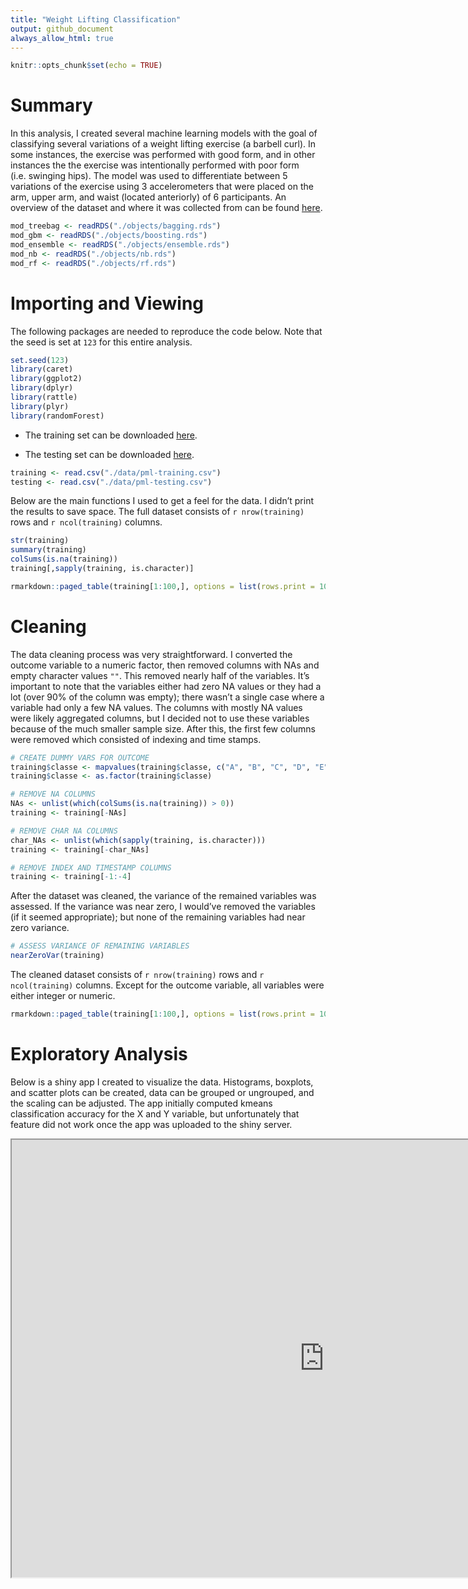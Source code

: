 ```yaml
---
title: "Weight Lifting Classification"
output: github_document
always_allow_html: true
---
```


```r
knitr::opts_chunk$set(echo = TRUE)
```

# Summary 
In this analysis, I created several machine learning models with the goal of classifying several variations of a weight lifting exercise (a barbell curl). In some instances, the exercise was performed with good form, and in other instances the the exercise was intentionally performed with poor form (i.e. swinging hips). The model was used to differentiate between 5 variations of the exercise using 3 accelerometers that were placed on the arm, upper arm, and waist (located anteriorly) of 6 participants. An overview of the dataset and where it was collected from can be found [here](http://web.archive.org/web/20161224072740/http:/groupware.les.inf.puc-rio.br/har). 

```r
mod_treebag <- readRDS("./objects/bagging.rds")
mod_gbm <- readRDS("./objects/boosting.rds")
mod_ensemble <- readRDS("./objects/ensemble.rds")
mod_nb <- readRDS("./objects/nb.rds")
mod_rf <- readRDS("./objects/rf.rds")
```

# Importing and Viewing
The following packages are needed to reproduce the code below. Note that the seed is set at `123` for this entire analysis. 

```r
set.seed(123)
library(caret) 
library(ggplot2)
library(dplyr)
library(rattle) 
library(plyr) 
library(randomForest)
```

* The training set can be downloaded [here](https://d396qusza40orc.cloudfront.net/predmachlearn/pml-training.csv).

* The testing set can be downloaded [here](https://d396qusza40orc.cloudfront.net/predmachlearn/pml-testing.csv).

```r
training <- read.csv("./data/pml-training.csv")
testing <- read.csv("./data/pml-testing.csv")
```

Below are the main functions I used to get a feel for the data. I didn't print the results to save space. The full dataset consists of `r nrow(training)` rows and `r ncol(training)` columns.

```r
str(training)
summary(training)
colSums(is.na(training))
training[,sapply(training, is.character)]
```

```r
rmarkdown::paged_table(training[1:100,], options = list(rows.print = 10))
```

# Cleaning
The data cleaning process was very straightforward. I converted the outcome variable to a numeric factor, then removed columns with NAs and empty character values `""`. This removed nearly half of the variables. It's important to note that the variables either had zero NA values or they had a lot (over 90% of the column was empty); there wasn't a single case where a variable had only a few NA values. The columns with mostly NA values were likely aggregated columns, but I decided not to use these variables because of the much smaller sample size. After this, the first few columns were removed which consisted of indexing and time stamps. 

```r
# CREATE DUMMY VARS FOR OUTCOME
training$classe <- mapvalues(training$classe, c("A", "B", "C", "D", "E"), 0:4)
training$classe <- as.factor(training$classe)

# REMOVE NA COLUMNS 
NAs <- unlist(which(colSums(is.na(training)) > 0))
training <- training[-NAs]

# REMOVE CHAR NA COLUMNS 
char_NAs <- unlist(which(sapply(training, is.character)))
training <- training[-char_NAs]

# REMOVE INDEX AND TIMESTAMP COLUMNS
training <- training[-1:-4]
```

After the dataset was cleaned, the variance of the remained variables was assessed. If the variance was near zero, I would've removed the variables (if it seemed appropriate); but none of the remaining variables had near zero variance. 
```r
# ASSESS VARIANCE OF REMAINING VARIABLES
nearZeroVar(training)
```

The cleaned dataset consists of `r nrow(training)` rows and `r ncol(training)` columns. Except for the outcome variable, all variables were either integer or numeric.

```r
rmarkdown::paged_table(training[1:100,], options = list(rows.print = 10))
```

# Exploratory Analysis
Below is a shiny app I created to visualize the data. Histograms, boxplots, and scatter plots can be created, data can be grouped or ungrouped, and the scaling can be adjusted. The app initially computed kmeans classification accuracy for the X and Y variable, but unfortunately that feature did not work once the app was uploaded to the shiny server.

<iframe src ="https://jason-dude.shinyapps.io/Visualizing-Weight-Classification/" height=700px width=1000 />

# Modeling 
Now we're on to the fun stuff. This analysis was my first time creating machine learning models, so I decided to try out several classification algorithms rather than attempting to tune the parameters of one algorithm. I wouldn't know how to properly tune the model, anyway, so choosing a variety of models sounded best.  

### Treebag Model

```r
mod_treebag <- train(classe ~ ., 
                     data = training, 
                     preProcess = "pca", 
                     method = "treebag")
```

```r
confusionMatrix(predict(mod_treebag, training), training$classe)
```

### Gradient Boosting Model 

```r
trainctrl <- trainControl(verboseIter = TRUE, number = 5)
mod_gbm <- train(classe  ~ ., 
                 data = training,
                 preProcess = "pca",
                 method = "gbm",
                 verbose = TRUE,
                 trControl = trainctrl)
```

```r
confusionMatrix(predict(mod_gbm, training), training$classe)
```

### Naive Bayes Model

```r
trainctrl <- trainControl(number = 5, verboseIter = TRUE)
mod_nb <- train(classe  ~ ., 
                data = training,
                preProcess = "pca",
                method = "nb",
                trControl = trainctrl)
```

```r
confusionMatrix(predict(mod_nb, training), training$classe)
```

### Ensemble Model

```r
boost_pred <- predict(mod_gbm, training)
bagging_pred <- predict(mod_treebag, training)
all_preds <- data.frame(boost_pred, bagging_pred, classe = training$classe)
```

```r
mod_ensemble <- train(classe ~ ., data = all_preds, method = "treebag")
```

```r
confusionMatrix(predict(mod_ensemble, training), training$classe)
```

### Random Forest

```r
mod_rf <- randomForest(classe ~. , data = training, do.trace = TRUE)
```

```r
confusionMatrix(predict(mod_rf, training), training$classe)
```

### Summary of Models
The `treebag`, `gradient boosting`, and `naive bayes` models were all pre-processed using principal components analysis. In a way, the `ensemble` model was as well, because the model combined the `gradient boosting` and `treebag` models which both used PCA. The models were left to their default settings, except the `boosting` and `naive bayes` were both set to `number = 5`. This was done because the models were taking awhile to finish, so I lowered the number to speed up the process. As you can see in the printout summaries the `Random Forest` model had perfect accuracy. 

# Results 
I implemented the `Random Forest` model for the test set because, after doing a little more research, it seems that this model performs well with noisy data. This information, combined with the 100% accuracy on the training set, made it the sensical choice.

```r
predictions <- predict(mod_rf, testing)
factor(predictions, labels = c("A", "B", "C", "D", "E"))
```